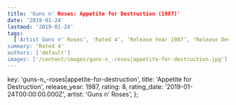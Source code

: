 ```yaml
---
title: 'Guns n' Roses: Appetite for Destruction (1987)'
date: '2019-01-24'
lastmod: '2019-01-24'
tags:
  ['Artist Guns n' Roses', 'Rated 4', 'Release Year 1987', 'Release Decade 1980']
summary: 'Rated 4'
authors: ['default']
images: ['/content/images/guns-n_-roses|appetite-for-destruction.jpg']
---
```


  key: 'guns-n_-roses|appetite-for-destruction',
  title: 'Appetite for Destruction',
  release_year: 1987,
  rating: 8,
  rating_date: '2019-01-24T00:00:00.000Z',
  artist: 'Guns n' Roses',
};

<MusicRating data={data} />
